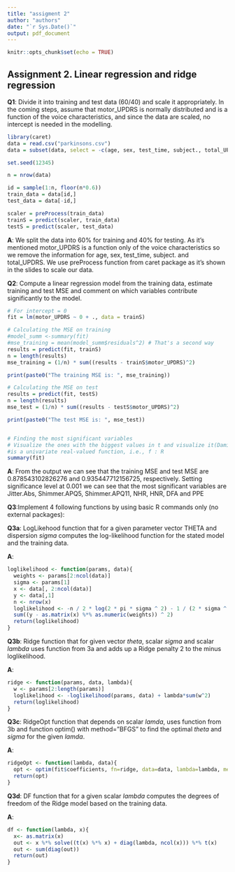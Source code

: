 ```yaml
---
title: "assigment 2"
author: "authors"
date: "`r Sys.Date()`"
output: pdf_document
---
```


```r
knitr::opts_chunk$set(echo = TRUE)
```

## Assignment 2. Linear regression and ridge regression

**Q1**: Divide it into training and test data (60/40) and scale it appropriately. In the
coming steps, assume that motor_UPDRS is normally distributed and is a
function of the voice characteristics, and since the data are scaled, no
intercept is needed in the modelling.

```r
library(caret)
data = read.csv("parkinsons.csv")
data = subset(data, select = -c(age, sex, test_time, subject., total_UPDRS))

set.seed(12345)

n = nrow(data)

id = sample(1:n, floor(n*0.6))
train_data = data[id,]
test_data = data[-id,]

scaler = preProcess(train_data)
trainS = predict(scaler, train_data)
testS = predict(scaler, test_data)
```

**A**: We split the data into 60% for training and 40% for testing. As it's mentioned motor_UPDRS is a function only of the voice characteristics so we remove the information for age, sex, test_time, subject. and total_UPDRS. We use preProcess function from caret package as it's shown in the slides to scale our data.

**Q2**: Compute a linear regression model from the training data, estimate training and test MSE and comment on which variables contribute significantly to the model.

```r
# For intercept = 0
fit = lm(motor_UPDRS ~ 0 + ., data = trainS)

# Calculating the MSE on training
#model_summ <-summary(fit)
#mse_training = mean(model_summ$residuals^2) # That's a second way
results = predict(fit, trainS)
n = length(results)
mse_training = (1/n) * sum((results - trainS$motor_UPDRS)^2)

print(paste0("The training MSE is: ", mse_training))

# Calculating the MSE on test
results = predict(fit, testS)
n = length(results)
mse_test = (1/n) * sum((results - testS$motor_UPDRS)^2)

print(paste0("The test MSE is: ", mse_test))


# Finding the most significant variables
# Visualize the ones with the biggest values in t and visualize it(Damian's task)
#is a univariate real-valued function, i.e., f : R 
summary(fit)
```

**A**: From the output we can see that the training MSE and test MSE are 0.878543102826276 and  0.935447712156725, respectively. Setting significance level at 0.001 we can see that the most significant variables are Jitter.Abs, Shimmer.APQ5, Shimmer.APQ11, NHR, HNR, DFA and PPE

**Q3**:Implement 4 following functions by using basic R commands only (no external packages):

**Q3a**: LogLikehood function that for a given parameter vector THETA and dispersion $sigma$ computes the log-likelihood function  for the stated model and the training data.

**A**:
```r
loglikelihood <- function(params, data){
  weights <- params[2:ncol(data)]
  sigma <- params[1]
  x <- data[, 2:ncol(data)]
  y <- data[,1]
  n <- nrow(x)
  loglikelihood <- -n / 2 * log(2 * pi * sigma ^ 2) - 1 / (2 * sigma ^ 2) *
  sum((y - as.matrix(x) %*% as.numeric(weights)) ^ 2) 
  return(loglikelihood)
}
```


**Q3b**: Ridge function that for given vector $theta$, scalar $sigma$ and scalar $lambda$ uses function from 3a and adds up a Ridge penalty 2 to the minus loglikelihood.

**A**:

```r
ridge <- function(params, data, lambda){
  w <- params[2:length(params)]
  loglikelihood <- -loglikelihood(params, data) + lambda*sum(w^2)
  return(loglikelihood)
}
```

**Q3c**: RidgeOpt function that depends on scalar $lamda$, uses function from 3b and function optim() with method=”BFGS” to find the optimal $theta$ and $sigma$ for the given $lamda$.

**A**:
```r
ridgeOpt <- function(lambda, data){
  opt <- optim(fit$coefficients, fn=ridge, data=data, lambda=lambda, method="BFGS")
  return(opt)
}
```

**Q3d**: DF function that for a given scalar $lambda$ computes the degrees of freedom of the Ridge model based on the training data.

**A**:
```r
df <- function(lambda, x){
  x<- as.matrix(x)
  out <- x %*% solve((t(x) %*% x) + diag(lambda, ncol(x))) %*% t(x)
  out <- sum(diag(out))
  return(out)
}
```





